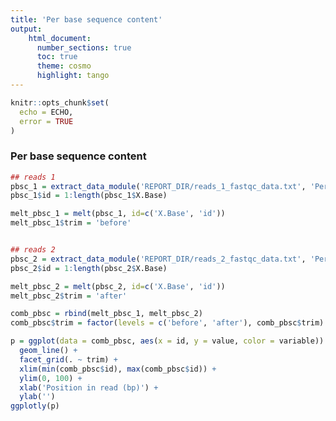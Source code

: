 ```yaml
---
title: 'Per base sequence content'
output:
    html_document:
      number_sections: true
      toc: true
      theme: cosmo
      highlight: tango
---
```


```r
knitr::opts_chunk$set(
  echo = ECHO,
  error = TRUE
)
```

### Per base sequence content

```r
## reads 1
pbsc_1 = extract_data_module('REPORT_DIR/reads_1_fastqc_data.txt', 'Per base sequence content')
pbsc_1$id = 1:length(pbsc_1$X.Base)

melt_pbsc_1 = melt(pbsc_1, id=c('X.Base', 'id'))
melt_pbsc_1$trim = 'before'


## reads 2
pbsc_2 = extract_data_module('REPORT_DIR/reads_2_fastqc_data.txt', 'Per base sequence content')
pbsc_2$id = 1:length(pbsc_2$X.Base)

melt_pbsc_2 = melt(pbsc_2, id=c('X.Base', 'id'))
melt_pbsc_2$trim = 'after'

comb_pbsc = rbind(melt_pbsc_1, melt_pbsc_2)
comb_pbsc$trim = factor(levels = c('before', 'after'), comb_pbsc$trim)

p = ggplot(data = comb_pbsc, aes(x = id, y = value, color = variable)) +
  geom_line() +
  facet_grid(. ~ trim) +
  xlim(min(comb_pbsc$id), max(comb_pbsc$id)) + 
  ylim(0, 100) +
  xlab('Position in read (bp)') +
  ylab('')
ggplotly(p)
```